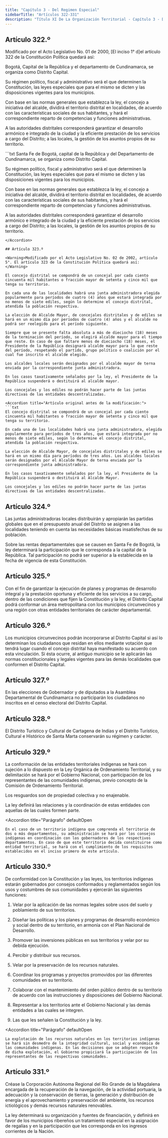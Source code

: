 ```yaml
---
title: "Capítulo 3 - Del Regimen Especial"
sidebarTitle: "Artículos 322-331"
description: "Título XI De La Organización Territorial - Capítulo 3 - Del Regimen Especial"
---
```


## Artículo 322.º

<Warning>Modificado por el Acto Legislativo No. 01 de 2000, [El inciso 1° d]el artículo 322 de la Constitución Política quedará así: </Warning>

Bogotá, Capital de la República y el departamento de Cundinamarca, se organiza como Distrito Capital. 

Su régimen político, fiscal y administrativo será el que determinen la Constitución, las leyes especiales que para el mismo se dicten y las disposiciones vigentes para los municipios.

Con base en las normas generales que establezca la ley, el concejo a iniciativa del alcalde, dividirá el territorio distrital en localidades, de acuerdo con las características sociales de sus habitantes, y hará el correspondiente reparto de competencias y funciones administrativas.

A las autoridades distritales corresponderá garantizar el desarrollo armónico e integrado de la ciudad y la eficiente prestación de los servicios a cargo del Distrito; a las locales, la gestión de los asuntos propios de su territorio.

<Accordion title="Artículo original antes de la modificación:">
```txt 
Santa Fe de Bogotá, capital de la República y del Departamento de Cundinamarca, se organiza como Distrito Capital.

Su régimen político, fiscal y administrativo será el que determinen la Constitución, las leyes especiales que para el mismo se dicten y las disposiciones vigentes para los municipios.

Con base en las normas generales que establezca la ley, el concejo a iniciativa del alcalde, dividirá el territorio distrital en localidades, de acuerdo con las características sociales de sus habitantes, y hará el correspondiente reparto de competencias y funciones administrativas.

A las autoridades distritales corresponderá garantizar el desarrollo armónico e integrado de la ciudad y la eficiente prestación de los servicios a cargo del Distrito; a las locales, la gestión de los asuntos propios de su territorio.
```
</Accordion>

## Artículo 323.º

<Warning>Modificado por el Acto Legislativo No. 02 de 2002, artículo 5°. El artículo 323 de la Constitución Política quedará así: </Warning>

El concejo distrital se compondrá de un concejal por cada ciento cincuenta mil habitantes o fracción mayor de setenta y cinco mil que tenga su territorio.

En cada una de las localidades habrá una junta administradora elegida popularmente para períodos de cuatro (4) años que estará integrada por no menos de siete ediles, según lo determine el concejo distrital, atendida la población respectiva.

La elección de Alcalde Mayor, de concejales distritales y de ediles se hará en un mismo día por períodos de cuatro (4) años y el alcalde no podrá ser reelegido para el período siguiente.

Siempre que se presente falta absoluta a más de dieciocho (18) meses de la terminación del período, se elegirá alcalde mayor para el tiempo que reste. En caso de que faltare menos de dieciocho (18) meses, el Presidente de la República designará alcalde mayor para lo que reste del período, respetando el partido, grupo político o coalición por el cual fue inscrito el alcalde elegido.

Los alcaldes locales serán designados por el alcalde mayor de terna enviada por la correspondiente junta administradora.

En los casos taxativamente señalados por la ley, el Presidente de la República suspenderá o destituirá al alcalde mayor.

Los concejales y los ediles no podrán hacer parte de las juntas directivas de las entidades descentralizadas. 

<Accordion title="Artículo original antes de la modificación:">
```txt 
El concejo distrital se compondrá de un concejal por cada ciento cincuenta mil habitantes o fracción mayor de setenta y cinco mil que tenga su territorio.

En cada una de las localidades habrá una junta administradora, elegida popularmente para períodos de tres años, que estará integrada por no menos de siete ediles, según lo determine el concejo distrital, atendida la población respectiva.

La elección de Alcalde Mayor, de concejales distritales y de ediles se hará en un mismo día para períodos de tres años. Los alcaldes locales serán designados por el Alcalde Mayor de terna enviada por la correspondiente junta administradora.

En los casos taxativamente señalados por la ley, el Presidente de la República suspenderá o destituirá al Alcalde Mayor.

Los concejales y los ediles no podrán hacer parte de las juntas directivas de las entidades descentralizadas.
```
</Accordion>

## Artículo 324.º

Las juntas administradoras locales distribuirán y apropiarán las partidas globales que en el presupuesto anual del Distrito se asignen a las localidades teniendo en cuenta las necesidades básicas insatisfechas de su población.

Sobre las rentas departamentales que se causen en Santa Fe de Bogotá, la ley determinará la participación que le corresponda a la capital de la República. Tal participación no podrá ser superior a la establecida en la fecha de vigencia de esta Constitución.

## Artículo 325.º

Con el fin de garantizar la ejecución de planes y programas de desarrollo integral y la prestación oportuna y eficiente de los servicios a su cargo, dentro de las condiciones que fijen la Constitución y la ley, el Distrito Capital podrá conformar un área metropolitana con los municipios circunvecinos y una región con otras entidades territoriales de carácter departamental.

## Artículo 326.º

Los municipios circunvecinos podrán incorporarse al Distrito Capital si así lo determinan los ciudadanos que residan en ellos mediante votación que tendrá lugar cuando el concejo distrital haya manifestado su acuerdo con esta vinculación. Si ésta ocurre, al antiguo municipio se le aplicarán las normas constitucionales y legales vigentes para las demás localidades que conformen el Distrito Capital.

## Artículo 327.º

En las elecciones de Gobernador y de diputados a la Asamblea Departamental de Cundinamarca no participarán los ciudadanos no inscritos en el censo electoral del Distrito Capital.

## Artículo 328.º

El Distrito Turístico y Cultural de Cartagena de Indias y el Distrito Turístico, Cultural e Histórico de Santa Marta conservarán su régimen y carácter.

## Artículo 329.º

La conformación de las entidades territoriales indígenas se hará con sujeción a lo dispuesto en la Ley Orgánica de Ordenamiento Territorial, y su delimitación se hará por el Gobierno Nacional, con participación de los representantes de las comunidades indígenas, previo concepto de la Comisión de Ordenamiento Territorial.

Los resguardos son de propiedad colectiva y no enajenable.

La ley definirá las relaciones y la coordinación de estas entidades con aquellas de las cuales formen parte.

<Accordion
    title="Parágrafo"
    defaultOpen
>
    En el caso de un territorio indígena que comprenda el territorio de dos o más departamentos, su administración se hará por los consejos indígenas en coordinación con los gobernadores de los respectivos departamentos. En caso de que este territorio decida constituirse como entidad territorial, se hará con el cumplimiento de los requisitos establecidos en el inciso primero de este artículo.
</Accordion>

## Artículo 330.º

De conformidad con la Constitución y las leyes, los territorios indígenas estarán gobernados por consejos conformados y reglamentados según los usos y costumbres de sus comunidades y ejercerán las siguientes funciones:

1. Velar por la aplicación de las normas legales sobre usos del suelo y poblamiento de sus territorios.

2. Diseñar las políticas y los planes y programas de desarrollo económico y social dentro de su territorio, en armonía con el Plan Nacional de Desarrollo.

3. Promover las inversiones públicas en sus territorios y velar por su debida ejecución.

4. Percibir y distribuir sus recursos.

5. Velar por la preservación de los recursos naturales.

6. Coordinar los programas y proyectos promovidos por las diferentes comunidades en su territorio.

7. Colaborar con el mantenimiento del orden público dentro de su territorio de acuerdo con las instrucciones y disposiciones del Gobierno Nacional.

8. Representar a los territorios ante el Gobierno Nacional y las demás entidades a las cuales se integren.

9. Las que les señalen la Constitución y la ley.

<Accordion
    title="Parágrafo"
    defaultOpen
>
    La explotación de los recursos naturales en los territorios indígenas se hará sin desmedro de la integridad cultural, social y económica de las comunidades indígenas. En las decisiones que se adopten respecto de dicha explotación, el Gobierno propiciará la participación de los representantes de las respectivas comunidades.
</Accordion>

## Artículo 331.º

Créase la Corporación Autónoma Regional del Río Grande de la Magdalena encargada de la recuperación de la navegación, de la actividad portuaria, la adecuación y la conservación de tierras, la generación y distribución de energía y el aprovechamiento y preservación del ambiente, los recursos ictiológicos y demás recursos naturales renovables.

La ley determinará su organización y fuentes de financiación, y definirá en favor de los municipios ribereños un tratamiento especial en la asignación de regalías y en la participación que les corresponda en los ingresos corrientes de la Nación.
